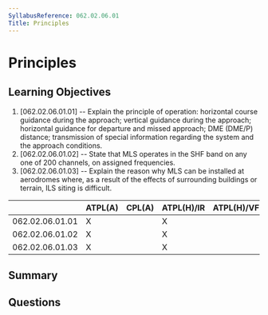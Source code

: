 ```yaml
---
SyllabusReference: 062.02.06.01
Title: Principles
---
```


# Principles

## Learning Objectives

1. [062.02.06.01.01] -- Explain the principle of operation: horizontal course
   guidance during the approach; vertical guidance during the approach;
   horizontal guidance for departure and missed approach; DME (DME/P) distance;
   transmission of special information regarding the system and the approach
   conditions.
2. [062.02.06.01.02] -- State that MLS operates in the SHF band on any one of
   200 channels, on assigned frequencies.
3. [062.02.06.01.03] -- Explain the reason why MLS can be installed at
   aerodromes where, as a result of the effects of surrounding buildings or
   terrain, ILS siting is difficult.

|                 | ATPL(A) | CPL(A) | ATPL(H)/IR | ATPL(H)/VFR | CPL(H) | IR  | CBIR(A) |
| --------------- | ------- | ------ | ---------- | ----------- | ------ | --- | ------- |
| 062.02.06.01.01 | X       |        | X          |             |        | X   |         |
| 062.02.06.01.02 | X       |        | X          |             |        | X   |         |
| 062.02.06.01.03 | X       |        | X          |             |        | X   |         |

## Summary

## Questions
